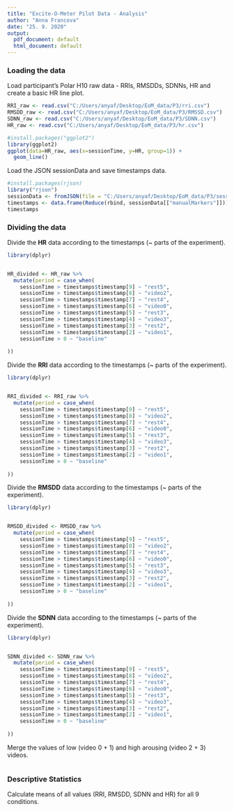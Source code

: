 ---
title: "Excite-O-Meter Pilot Data - Analysis"
author: "Anna Francova"
date: "25. 9. 2020"
output:
  pdf_document: default
  html_document: default
---
### Loading the data


Load participant's Polar H10 raw data - RRIs, RMSDDs, SDNNs, HR and create a basic HR line plot.

```{r}
RRI_raw <- read.csv("C:/Users/anyaf/Desktop/EoM_data/P3/rri.csv")
RMSDD_raw <- read.csv("C:/Users/anyaf/Desktop/EoM_data/P3/RMSSD.csv")
SDNN_raw <- read.csv("C:/Users/anyaf/Desktop/EoM_data/P3/SDNN.csv")
HR_raw <- read.csv("C:/Users/anyaf/Desktop/EoM_data/P3/hr.csv")

#install.packages("ggplot2")
library(ggplot2)
ggplot(data=HR_raw, aes(x=sessionTime, y=HR, group=1)) +
  geom_line()

```

Load the JSON sessionData and save timestamps data.


```{r}
#install.packages(rjson)
library("rjson")
sessionData <- fromJSON(file = "C:/Users/anyaf/Desktop/EoM_data/P3/sessionData.json")
timestamps <- data.frame(Reduce(rbind, sessionData[["manualMarkers"]]))
timestamps

```

### Dividing the data


Divide the **HR** data according to the timestamps (~ parts of the experiment).

```{r}

library(dplyr)


HR_divided <- HR_raw %>%
  mutate(period = case_when(
    sessionTime > timestamps$timestamp[9] ~ "rest5",
    sessionTime > timestamps$timestamp[8] ~ "video2",
    sessionTime > timestamps$timestamp[7] ~ "rest4",
    sessionTime > timestamps$timestamp[6] ~ "video0",
    sessionTime > timestamps$timestamp[5] ~ "rest3",
    sessionTime > timestamps$timestamp[4] ~ "video3",
    sessionTime > timestamps$timestamp[3] ~ "rest2",
    sessionTime > timestamps$timestamp[2] ~ "video1",
    sessionTime > 0 ~ "baseline"
    
))


```

Divide the **RRI** data according to the timestamps (~ parts of the experiment).

```{r}

library(dplyr)


RRI_divided <- RRI_raw %>%
  mutate(period = case_when(
    sessionTime > timestamps$timestamp[9] ~ "rest5",
    sessionTime > timestamps$timestamp[8] ~ "video2",
    sessionTime > timestamps$timestamp[7] ~ "rest4",
    sessionTime > timestamps$timestamp[6] ~ "video0",
    sessionTime > timestamps$timestamp[5] ~ "rest3",
    sessionTime > timestamps$timestamp[4] ~ "video3",
    sessionTime > timestamps$timestamp[3] ~ "rest2",
    sessionTime > timestamps$timestamp[2] ~ "video1",
    sessionTime > 0 ~ "baseline"
    
))


```

Divide the **RMSDD** data according to the timestamps (~ parts of the experiment).

```{r}

library(dplyr)


RMSDD_divided <- RMSDD_raw %>%
  mutate(period = case_when(
    sessionTime > timestamps$timestamp[9] ~ "rest5",
    sessionTime > timestamps$timestamp[8] ~ "video2",
    sessionTime > timestamps$timestamp[7] ~ "rest4",
    sessionTime > timestamps$timestamp[6] ~ "video0",
    sessionTime > timestamps$timestamp[5] ~ "rest3",
    sessionTime > timestamps$timestamp[4] ~ "video3",
    sessionTime > timestamps$timestamp[3] ~ "rest2",
    sessionTime > timestamps$timestamp[2] ~ "video1",
    sessionTime > 0 ~ "baseline"
    
))


```

Divide the **SDNN** data according to the timestamps (~ parts of the experiment).

```{r}

library(dplyr)


SDNN_divided <- SDNN_raw %>%
  mutate(period = case_when(
    sessionTime > timestamps$timestamp[9] ~ "rest5",
    sessionTime > timestamps$timestamp[8] ~ "video2",
    sessionTime > timestamps$timestamp[7] ~ "rest4",
    sessionTime > timestamps$timestamp[6] ~ "video0",
    sessionTime > timestamps$timestamp[5] ~ "rest3",
    sessionTime > timestamps$timestamp[4] ~ "video3",
    sessionTime > timestamps$timestamp[3] ~ "rest2",
    sessionTime > timestamps$timestamp[2] ~ "video1",
    sessionTime > 0 ~ "baseline"
    
))


```


Merge the values of low (video 0 + 1) and high arousing (video 2 + 3) videos.

```{r}



```

### Descriptive Statistics 

Calculate means of all values (RRI, RMSDD, SDNN and HR) for all 9 conditions.